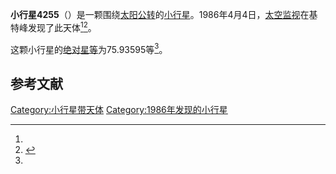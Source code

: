 {{Infobox planet
| bgcolour = #FFFFC0
| name = 4255 Spacewatch
| symbol = 
| image = 
| caption = 
| discovery = yes
| discovery_ref = 
| discoverer = [[太空监视|太空监视]]
| discovery_site = [[基特峰|基特峰]] 
| discovered = 1986年4月4日
| designations = yes
| mp_name = 
| named_after = 
| alt_names = 1986 GW/ 1977 CN1
| mp_category = [[外小行星带|外小行星带]]
| orbit_ref = <ref name="a">[http://ssd.jpl.nasa.gov/sbdb.cgi?sstr=4255 4255 Spacewatch] {{Wayback|url=http://ssd.jpl.nasa.gov/sbdb.cgi?sstr=4255 |date=20210717140558 }}，小行星數據庫瀏覽器（JPL Small-Body Database Browser）－[[美国国家航空航天局|美国国家航空航天局]]喷气推进实验室</ref>
| epoch = 2456400.5 (2013年4月18日更新)
| aphelion = {{convert|4.5790321|AU|km|3|abbr=on|lk=out}}
| perihelion = {{convert|3.3547393|AU|km|3|abbr=on}}
| semimajor = {{convert|3.9668857|AU|km|3|abbr=on}}
| eccentricity = 0.1543141
| period = 2885.844643 [[日|日]]<br />7.9[[儒略年|儒略年]]
| avg_speed = 
| inclination = 2.60970
| asc_node = 183.97099
| mean_anomaly = 
| arg_peri = 75.93595
| satellites = 
| physical_characteristics = yes
| dimensions = 
| mass = 
| density = 
| surface_grav = 
| escape_velocity = 
| sidereal_day = 
| axial_tilt = 
| pole_ecliptic_lat = 
| pole_ecliptic_lon = 
| albedo = 
| temperatures= 
| temp_name1 = 
| mean_temp_1 = 
| max_temp_1 = 
| temp_name2 = 
| max_temp_2 = 
| spectral_type = 
| abs_magnitude = 75.93595
}}

'''小行星4255'''（{{lang-en|4255 Spacewatch}}）是一颗围绕[[太阳|太阳]][[公转|公转]]的[[小行星|小行星]]。1986年4月4日，[[太空监视|太空监视]]在基特峰发现了此天体<ref name="a" /><ref>{{cite news|title=小行星列表|url=http://cfa-www.harvard.edu/iau/lists/NumberedMPs.txt|accessdate=2013-07-08|newspaper=哈佛大学|archive-date=2008-05-17|archive-url=https://web.archive.org/web/20080517010638/http://cfa-www.harvard.edu/iau/lists/NumberedMPs.txt|dead-url=no}}</ref>。

这颗小行星的[[绝对星等|绝对星等]]为75.93595等<ref name="a" />。

==参考文献==
{{reflist}}
{{Minor Planet Number|[[小行星4254|小行星4254]]|[[小行星4256|小行星4256]]}}

{{小天体}}

[[Category:小行星带天体|Category:小行星带天体]]
[[Category:1986年发现的小行星|Category:1986年发现的小行星]]

{{asteroid-stub}}